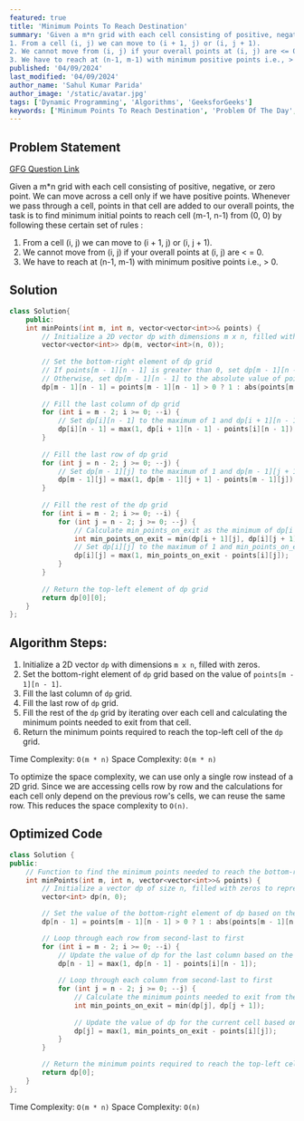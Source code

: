 ```yaml
---
featured: true
title: 'Minimum Points To Reach Destination'
summary: 'Given a m*n grid with each cell consisting of positive, negative, or zero point. We can move across a cell only if we have positive points. Whenever we pass through a cell, points in that cell are added to our overall points, the task is to find minimum initial points to reach cell (m-1, n-1) from (0, 0) by following these certain set of rules :
1. From a cell (i, j) we can move to (i + 1, j) or (i, j + 1).
2. We cannot move from (i, j) if your overall points at (i, j) are <= 0.
3. We have to reach at (n-1, m-1) with minimum positive points i.e., > 0.'
published: '04/09/2024'
last_modified: '04/09/2024'
author_name: 'Sahul Kumar Parida'
author_image: '/static/avatar.jpg'
tags: ['Dynamic Programming', 'Algorithms', 'GeeksforGeeks']
keywords: ['Minimum Points To Reach Destination', 'Problem Of The Day', 'Geeks For Geeks']
---
```


## Problem Statement
[GFG Question Link](https://www.geeksforgeeks.org/problems/minimum-points-to-reach-destination0540/1)

Given a m*n grid with each cell consisting of positive, negative, or zero point. We can move across a cell only if we have positive points. Whenever we pass through a cell, points in that cell are added to our overall points, the task is to find minimum initial points to reach cell (m-1, n-1) from (0, 0) by following these certain set of rules :
1. From a cell (i, j) we can move to (i + 1, j) or (i, j + 1).
2. We cannot move from (i, j) if your overall points at (i, j) are < = 0.
3. We have to reach at (n-1, m-1) with minimum positive points i.e., > 0.

## Solution
```cpp
class Solution{
    public:
    int minPoints(int m, int n, vector<vector<int>>& points) {
        // Initialize a 2D vector dp with dimensions m x n, filled with zeros
        vector<vector<int>> dp(m, vector<int>(n, 0));
        
        // Set the bottom-right element of dp grid
        // If points[m - 1][n - 1] is greater than 0, set dp[m - 1][n - 1] to 1
        // Otherwise, set dp[m - 1][n - 1] to the absolute value of points[m - 1][n - 1] plus 1
        dp[m - 1][n - 1] = points[m - 1][n - 1] > 0 ? 1 : abs(points[m - 1][n - 1]) + 1;
        
        // Fill the last column of dp grid
        for (int i = m - 2; i >= 0; --i) {
            // Set dp[i][n - 1] to the maximum of 1 and dp[i + 1][n - 1] minus points[i][n - 1]
            dp[i][n - 1] = max(1, dp[i + 1][n - 1] - points[i][n - 1]);
        }
        
        // Fill the last row of dp grid
        for (int j = n - 2; j >= 0; --j) {
            // Set dp[m - 1][j] to the maximum of 1 and dp[m - 1][j + 1] minus points[m - 1][j]
            dp[m - 1][j] = max(1, dp[m - 1][j + 1] - points[m - 1][j]);
        }
        
        // Fill the rest of the dp grid
        for (int i = m - 2; i >= 0; --i) {
            for (int j = n - 2; j >= 0; --j) {
                // Calculate min_points_on_exit as the minimum of dp[i + 1][j] and dp[i][j + 1]
                int min_points_on_exit = min(dp[i + 1][j], dp[i][j + 1]);
                // Set dp[i][j] to the maximum of 1 and min_points_on_exit minus points[i][j]
                dp[i][j] = max(1, min_points_on_exit - points[i][j]);
            }
        }
        
        // Return the top-left element of dp grid
        return dp[0][0];
    }
};
```

## Algorithm Steps:

1. Initialize a 2D vector `dp` with dimensions `m x n`, filled with zeros.
2. Set the bottom-right element of `dp` grid based on the value of `points[m - 1][n - 1]`.
3. Fill the last column of `dp` grid.
4. Fill the last row of `dp` grid.
5. Fill the rest of the `dp` grid by iterating over each cell and calculating the minimum points needed to exit from that cell.
6. Return the minimum points required to reach the top-left cell of the `dp` grid.

Time Complexity: `O(m * n)`
Space Complexity: `O(m * n)`

To optimize the space complexity, we can use only a single row instead of a 2D grid. Since we are accessing cells row by row and the calculations for each cell only depend on the previous row's cells, we can reuse the same row. This reduces the space complexity to `O(n)`.

## Optimized Code
```cpp
class Solution {
public:
    // Function to find the minimum points needed to reach the bottom-right cell from the top-left cell
    int minPoints(int m, int n, vector<vector<int>>& points) {
        // Initialize a vector dp of size n, filled with zeros to represent the dynamic programming grid
        vector<int> dp(n, 0);

        // Set the value of the bottom-right element of dp based on the points at that cell
        dp[n - 1] = points[m - 1][n - 1] > 0 ? 1 : abs(points[m - 1][n - 1]) + 1;

        // Loop through each row from second-last to first
        for (int i = m - 2; i >= 0; --i) {
            // Update the value of dp for the last column based on the points and previous dp value
            dp[n - 1] = max(1, dp[n - 1] - points[i][n - 1]);
            
            // Loop through each column from second-last to first
            for (int j = n - 2; j >= 0; --j) {
                // Calculate the minimum points needed to exit from the current cell
                int min_points_on_exit = min(dp[j], dp[j + 1]);
                
                // Update the value of dp for the current cell based on points and minimum points needed to exit
                dp[j] = max(1, min_points_on_exit - points[i][j]);
            }
        }

        // Return the minimum points required to reach the top-left cell of the dp grid
        return dp[0];
    }
};
```

Time Complexity: `O(m * n)`
Space Complexity: `O(n)`